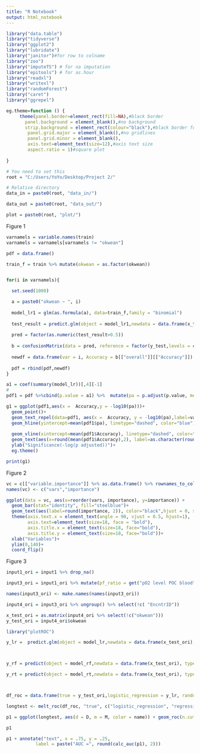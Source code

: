 ---
title: "R Notebook"
output: html_notebook
---

```{r}
library("data.table")
library("tidyverse")
library("ggplot2")
library("lubridate")
library("janitor")#for row to colname
library("zoo")
library("imputeTS") # for na imputation
library("epitools") # for as.hour
library("readxl")
library("writexl")
library("randomForest")
library("caret")
library("ggrepel")

eg.theme=function () { 
     theme(panel.border=element_rect(fill=NA),#black border
       panel.background = element_blank(),#no background
       strip.background = element_rect(colour="black"),#black border for strip
        panel.grid.major = element_blank(),#no gridlines
        panel.grid.minor = element_blank(),
        axis.text=element_text(size=12),#axis text size
        aspect.ratio = 1)#square plot
        
}

# You need to set this
root = "C:/Users/YoYo/Desktop/Project 2/"

# Relative directory
data_in = paste0(root, "data_in/")

data_out = paste0(root, "data_out/")

plot = paste0(root, "plot/")

```

Figure 1
```{r}
varnamels = variable.names(train)
varnamels = varnamels[varnamels != "okwean"]

pdf = data.frame()

train_f = train %>% mutate(okwean = as.factor(okwean))


for(i in varnamels){

  set.seed(1000)  

  a = paste0("okwean ~ ", i)
  
  model_lr1 = glm(as.formula(a), data=train_f,family = "binomial")
  
  test_result = predict.glm(object = model_lr1,newdata = data.frame(x_test), type = "response")
  
  pred = factor(as.numeric(test_result>0.5))
  
  b = confusionMatrix(data = pred, reference = factor(y_test,levels = c(0,1)), positive = "1")
  
  newdf = data.frame(var = i, Accuracy = b[["overall"]][["Accuracy"]])
  
  pdf = rbind(pdf,newdf)
}

a1 = coef(summary(model_lr))[,4][-1]
#
pdf1 = pdf %>%cbind(p.value = a1) %>%  mutate(pa = p.adjust(p.value, method = "BH")) %>% dplyr::filter(p.value <= 0.05)

g1 = ggplot(pdf1,aes(x =  Accuracy,y = -log10(pa)))+
  geom_point()+
  geom_text_repel(data=pdf1, aes(x =  Accuracy, y = -log10(pa),label=var),force=15, show.legend =F, max.overlaps = 20)+
  geom_hline(yintercept=mean(pdf1$pa), linetype="dashed", color="blue")+ 
  
  geom_vline(xintercept=mean(pdf1$Accuracy), linetype="dashed", color="blue")+
  geom_text(aes(x=round(mean(pdf1$Accuracy),2), label=as.character(round(mean(pdf1$Accuracy),2)), y=20), colour="red")+
  ylab("Significance(-log(p adjusted))")+
  eg.theme()

print(g1)
```

Figure 2
```{r,fig.height=10}
vc = c[["variable.importance"]] %>% as.data.frame() %>% rownames_to_column()
names(vc) <- c("vars","importance")

ggplot(data = vc, aes(x=reorder(vars, importance), y=importance)) +
  geom_bar(stat="identity", fill="steelblue")+
  geom_text(aes(label=round(importance, 2)), color="black",hjust = 0, size=6)+
  theme(axis.text.x = element_text(angle = 90, vjust = 0.5, hjust=1),
        axis.text=element_text(size=18, face = "bold"),
        axis.title.x = element_text(size=18, face="bold"),
        axis.title.y = element_text(size=18, face="bold"))+
  xlab("Variables")+
  ylim(0,140)+
  coord_flip()

```


Figure 3
```{r}
input1_ori = input1 %>% drop_na()

input3_ori = input1_ori %>% mutate(pf_ratio = get("pO2 level POC blood")/get("FiO2 - Delivered")*100, ven_ratio = (minute.ventilation * 1000 * PaCO2)/(weight * 100 * 5)) %>% mutate(pf_ratio = round(pf_ratio,1),ven_ratio = round(ven_ratio,1))

names(input3_ori) <- make.names(names(input3_ori))

input4_ori = input3_ori %>% ungroup() %>% select(!c( "EncntrID"))

x_test_ori = as.matrix(input4_ori %>% select(!c("okwean")))
y_test_ori = input4_ori$okwean

library("plotROC")

y_lr =  predict.glm(object = model_lr,newdata = data.frame(x_test_ori), type = "response")



y_rf = predict(object = model_rf,newdata = data.frame(x_test_ori), type = "prob")[,2]

y_rt = predict(object = model_rt,newdata = data.frame(x_test_ori), type = "vector")



df_roc = data.frame(true = y_test_ori,logistic_regression = y_lr, random_forest = y_rf, regression_tree = y_rt) 

longtest <- melt_roc(df_roc, "true", c("logistic_regression", "regression_tree","random_forest")) %>% mutate(D = 1 - D, M = 1 - M)

p1 = ggplot(longtest, aes(d = D, m = M, color = name)) + geom_roc(n.cuts = 0) + style_roc(xlab = "False negative fraction", ylab = "True negative fraction")

p1

p1 + annotate("text", x = .75, y = .25, 
           label = paste("AUC =", round(calc_auc(p1), 2)))
```

